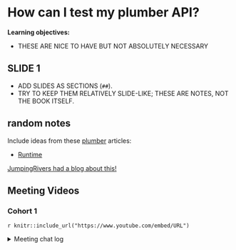 # How can I test my plumber API?

**Learning objectives:**

- THESE ARE NICE TO HAVE BUT NOT ABSOLUTELY NECESSARY

## SLIDE 1 {-}

- ADD SLIDES AS SECTIONS (`##`).
- TRY TO KEEP THEM RELATIVELY SLIDE-LIKE; THESE ARE NOTES, NOT THE BOOK ITSELF.

## random notes {-}

Include ideas from these [plumber](https://www.rplumber.io/) articles:

-   [Runtime](https://www.rplumber.io/articles/execution-model.html)

[JumpingRivers had a blog about this!](https://www.jumpingrivers.com/blog/api-as-a-package-testing/)

## Meeting Videos {-}

### Cohort 1 {-}

`r knitr::include_url("https://www.youtube.com/embed/URL")`

<details>
<summary> Meeting chat log </summary>

```
LOG
```
</details>
